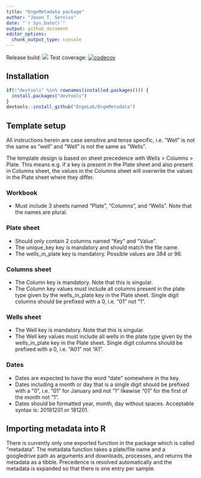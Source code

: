 ```yaml
---
title: "EngeMetadata package"
author: "Jason T. Serviss"
date: "`r Sys.Date()`"
output: github_document
editor_options: 
  chunk_output_type: console
---
```


Release build:
<a href="https://travis-ci.org/EngeLab/EngeMetadata"><img src="https://travis-ci.org/EngeLab/EngeMetadata.svg?branch=master"></a> Test coverage: [![codecov](https://codecov.io/gh/EngeLab/EngeMetadata/branch/master/graph/badge.svg)](https://codecov.io/gh/EngeLab/EngeMetadata)

## Installation

```r
if(!"devtools" %in% rownames(installed.packages())) {
  install.packages("devtools")
}
devtools::install_github("EngeLab/EngeMetadata")
```

## Template setup

All instructions herein are case sensitive and tense specific, i.e. "Well" is 
not the same as "well" and "Well" is not the same as "Wells".

The template design is based on sheet precedence with Wells > Columns > Plate.
This means e.g. if a key is present in the Plate sheet and also present in 
Columns sheet, the values in the Columns sheet will overwrite the values in the 
Plate sheet where they differ.

### Workbook
* Must include 3 sheets named "Plate", "Columns", and "Wells". Note that the 
names are plural.

### Plate sheet
* Should only contain 2 columns named "Key" and "Value".
* The unique_key key is mandatory and should match the file name.
* The wells_in_plate key is mandatory. Possible values are 384 or 96.

### Columns sheet
* The Column key is mandatory. Note that this is singular.
* The Column key values must include all columns present in the plate type given
by the wells_in_plate key in the Plate sheet. Single digit columns should be 
prefixed with a 0, i.e. "01" not "1".

### Wells sheet
* The Well key is mandatory. Note that this is singular.
* The Well key values must include all wells in the plate type given by the 
wells_in_plate key in the Plate sheet. Single digit columns should be prefixed 
with a 0, i.e. "A01" not "A1".

### Dates
* Dates are expected to have the word "date" somewhere in the key.
* Dates including a month or day that is a single digit should be prefixed with
a "0", i.e. "01" for January and not "1" likewise "01" for the first of the 
month not "1".
* Dates should be formatted year, month, day without spaces. Acceptable syntax 
is: 20181201 or 181201.

## Importing metadata into R
There is currently only one exported function in the package which is called 
"metadata". The metadata function takes a plate/file name and a googledrive path
as arguments and downloads, processes, and returns the metadata as a tibble.
Precedence is resolved automatically and the metadata is expanded so that there 
is one entry per sample.


